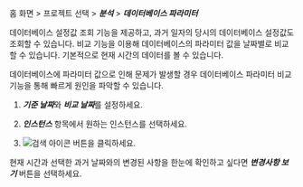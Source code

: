 홈 화면 > 프로젝트 선택 > ***분석*** > ***데이터베이스 파라미터***

데이터베이스 설정값 조회 기능을 제공하고, 과거 일자의 당시의 데이터베이스 설정값도 조회할 수 있습니다. 비교 기능을 이용해 데이터베이스의 파라미터 값을 날짜별로 비교할 수 있습니다. 기본적으로 현재 시간의 데이터를 볼 수 있습니다. 

데이터베이스에 파라미터 값으로 인해 문제가 발생할 경우 데이터베이스 파라미터 비교 기능을 통해 빠르게 원인을 파악할 수 있습니다.

<ProdImg img='db-databaseparameter.png' desc='데이터베이스 파라미터'/>

1. ***기준 날짜***와 ***비교 날짜***를 설정하세요.

1. ***인스턴스*** 항목에서 원하는 인스턴스를 선택하세요. 

1. ![검색 아이콘](/img/ico-btn-search.png) 버튼을 클릭하세요. 

현재 시간과 선택한 과거 날짜와의 변경된 사항을 한눈에 확인하고 싶다면 ***변경사항 보기*** 버튼을 선택하세요.

<ProdImg img='db-databaseparameter-changed.png' desc='데이터베이스 파라미터'/>